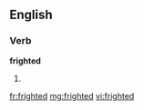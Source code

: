 ==English==

===Verb===
'''frighted'''

# {{past of|fright}}

[[fr:frighted]]
[[mg:frighted]]
[[vi:frighted]]